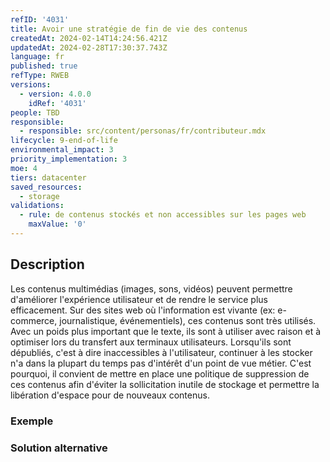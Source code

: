 ```yaml
---
refID: '4031'
title: Avoir une stratégie de fin de vie des contenus
createdAt: 2024-02-14T14:24:56.421Z
updatedAt: 2024-02-28T17:30:37.743Z
language: fr
published: true
refType: RWEB
versions:
  - version: 4.0.0
    idRef: '4031'
people: TBD
responsible:
  - responsible: src/content/personas/fr/contributeur.mdx
lifecycle: 9-end-of-life
environmental_impact: 3
priority_implementation: 3
moe: 4
tiers: datacenter
saved_resources:
  - storage
validations:
  - rule: de contenus stockés et non accessibles sur les pages web
    maxValue: '0'
---
```


## Description

Les contenus multimédias (images, sons, vidéos) peuvent permettre d'améliorer l'expérience utilisateur et de rendre le service plus efficacement.
Sur des sites web où l'information est vivante (ex: e-commerce, journalistique, événementiels), ces contenus sont très utilisés.
Avec un poids plus important que le texte, ils sont à utiliser avec raison et à optimiser lors du transfert aux terminaux utilisateurs.
Lorsqu'ils sont dépubliés, c'est à dire inaccessibles à l'utilisateur, continuer à les stocker n'a dans la plupart du temps pas d'intérêt d'un point
de vue métier. C'est pourquoi, il convient de mettre en place une politique de suppression de ces contenus afin d'éviter la sollicitation inutile
de stockage et permettre la libération d'espace pour de nouveaux contenus.

### Exemple

### Solution alternative
